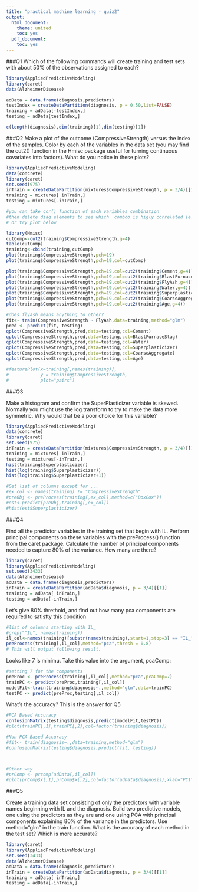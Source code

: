 ```yaml
---
title: "practical machine learning - quiz2"
output:
  html_document:
    theme: united
    toc: yes
  pdf_document:
    toc: yes
---
```



###Q1
Which of the following commands will create training and test sets with about 50% of the observations assigned to each?
```r
library(AppliedPredictiveModeling)
library(caret)
data(AlzheimerDisease)

adData = data.frame(diagnosis,predictors)
testIndex = createDataPartition(diagnosis, p = 0.50,list=FALSE)
training = adData[-testIndex,]
testing = adData[testIndex,]

c(length(diagnosis),dim(training)[1],dim(testing)[1])
```




###Q2
Make a plot of the outcome (CompressiveStrength) versus the index of the samples. Color by each of the variables in the data set (you may find the cut2() function in the Hmisc package useful for turning continuous covariates into factors). What do you notice in these plots?
```r
library(AppliedPredictiveModeling)
data(concrete)
library(caret)
set.seed(975)
inTrain = createDataPartition(mixtures$CompressiveStrength, p = 3/4)[[1]]
training = mixtures[ inTrain,]
testing = mixtures[-inTrain,]

#you can take cor() function of each variables combination
#then delete diag elements to see which  comboo is higly correlated (e.g. > 0.8)
# or try plot below

library(Hmisc)
cutComp<-cut2(training$CompressiveStrength,g=4)
table(cutComp)
training<-cbind(training,cutComp)
plot(training$CompressiveStrength,pch=19)
plot(training$CompressiveStrength,pch=19,col=cutComp)

plot(training$CompressiveStrength,pch=19,col=cut2(training$Cement,g=4))
plot(training$CompressiveStrength,pch=19,col=cut2(training$BlastFurnaceSlag,g=4))
plot(training$CompressiveStrength,pch=19,col=cut2(training$FlyAsh,g=4))
plot(training$CompressiveStrength,pch=19,col=cut2(training$Water,g=4))
plot(training$CompressiveStrength,pch=19,col=cut2(training$Superplasticizer,g=4))
plot(training$CompressiveStrength,pch=19,col=cut2(training$CoarseAggregate,g=4))
plot(training$CompressiveStrength,pch=19,col=cut2(training$Age,g=4))

#does flyash means anything to other?
fit<- train(CompressiveStrength ~ FlyAsh,data=training,method="glm")
pred <- predict(fit, testing)
qplot(CompressiveStrength,pred,data=testing,col=Cement)
qplot(CompressiveStrength,pred,data=testing,col=BlastFurnaceSlag)
qplot(CompressiveStrength,pred,data=testing,col=Water)
qplot(CompressiveStrength,pred,data=testing,col=Superplasticizer)
qplot(CompressiveStrength,pred,data=testing,col=CoarseAggregate)
qplot(CompressiveStrength,pred,data=testing,col=Age)

#featurePlot(x=training[,names(training)],
#            y = training$CompressiveStrength,
#            plot="pairs")
```

###Q3

Make a histogram and confirm the SuperPlasticizer variable is skewed. Normally you might use the log transform to try to make the data more symmetric. Why would that be a poor choice for this variable?

```r
library(AppliedPredictiveModeling)
data(concrete)
library(caret)
set.seed(975)
inTrain = createDataPartition(mixtures$CompressiveStrength, p = 3/4)[[1]]
training = mixtures[ inTrain,]
testing = mixtures[-inTrain,]
hist(training$Superplasticizer)
hist(log(training$Superplasticizer))
hist(log(training$Superplasticizer+1))

#Get list of columns except for ...
#ex_col <- names(training) != "CompressiveStrength"
#preObj <- preProcess(training[,ex_col],method=c("BoxCox"))
#est<-predict(preObj,training[,ex_col])
#hist(est$Superplasticizer)
```


###Q4


Find all the predictor variables in the training set that begin with IL. Perform principal components on these variables with the preProcess() function from the caret package. Calculate the number of principal components needed to capture 80% of the variance. How many are there?

```r
library(caret)
library(AppliedPredictiveModeling)
set.seed(3433)
data(AlzheimerDisease)
adData = data.frame(diagnosis,predictors)
inTrain = createDataPartition(adData$diagnosis, p = 3/4)[[1]]
training = adData[ inTrain,]
testing = adData[-inTrain,]
```

Let's give 80% threthold, and find out how many pca components are required to satisfty this condition
```r
#list of columns starting with IL_
#grep("^IL", names(training))
il_col<-names(training)[substr(names(training),start=1,stop=3) == "IL_"]
preProcess(training[,il_col],method="pca",thresh = 0.8)
# This will output following result.
```

Looks like 7 is minimu. Take this value into the argument, pcaComp:
```r
#setting 7 for the components
preProc <- preProcess(training[,il_col],method="pca",pcaComp=7)
trainPC <- predict(preProc,training[,il_col])
modelFit<-train(training$diagnosis~.,method="glm",data=trainPC)
testPC <- predict(preProc,testing[,il_col])
```

What's the accuracy? This is the answer for Q5
```r
#PCA Based Accuracy
confusionMatrix(testing$diagnosis,predict(modelFit,testPC))
#plot(trainPC[,1],trainPC[,2],col=factor(training$diagnosis))

#Non-PCA Based Accuracy
#fit<- train(diagnosis~.,data=training,method="glm")
#confusionMatrix(testing$diagnosis,predict(fit, testing))



#Other way
#prComp <- prcomp(adData[,il_col])
#plot(prComp$x[,1],prComp$x[,2],col=factor(adData$diagnosis),xlab="PC1",ylab="PC2")
```

###Q5

Create a training data set consisting of only the predictors with variable names beginning with IL and the diagnosis. Build two predictive models, one using the predictors as they are and one using PCA with principal components explaining 80% of the variance in the predictors. Use method="glm" in the train function. What is the accuracy of each method in the test set? Which is more accurate?

```r

library(caret)
library(AppliedPredictiveModeling)
set.seed(3433)
data(AlzheimerDisease)
adData = data.frame(diagnosis,predictors)
inTrain = createDataPartition(adData$diagnosis, p = 3/4)[[1]]
training = adData[ inTrain,]
testing = adData[-inTrain,]
```







